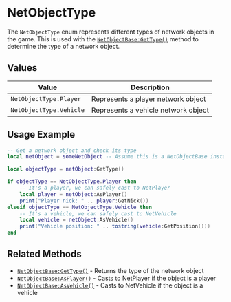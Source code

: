 # NetObjectType

The `NetObjectType` enum represents different types of network objects in the game. This is used with the [`NetObjectBase:GetType()`](/shared-api/netobjectbase) method to determine the type of a network object.

## Values

| Value | Description |
|-------|-------------|
| `NetObjectType.Player` | Represents a player network object |
| `NetObjectType.Vehicle` | Represents a vehicle network object |

## Usage Example

```lua
-- Get a network object and check its type
local netObject = someNetObject -- Assume this is a NetObjectBase instance

local objectType = netObject:GetType()

if objectType == NetObjectType.Player then
    -- It's a player, we can safely cast to NetPlayer
    local player = netObject:AsPlayer()
    print("Player nick: " .. player:GetNick())
elseif objectType == NetObjectType.Vehicle then
    -- It's a vehicle, we can safely cast to NetVehicle
    local vehicle = netObject:AsVehicle()
    print("Vehicle position: " .. tostring(vehicle:GetPosition()))
end
```

## Related Methods

- [`NetObjectBase:GetType()`](/shared-api/netobjectbase) - Returns the type of the network object
- [`NetObjectBase:AsPlayer()`](/shared-api/netobjectbase) - Casts to NetPlayer if the object is a player
- [`NetObjectBase:AsVehicle()`](/shared-api/netobjectbase) - Casts to NetVehicle if the object is a vehicle 